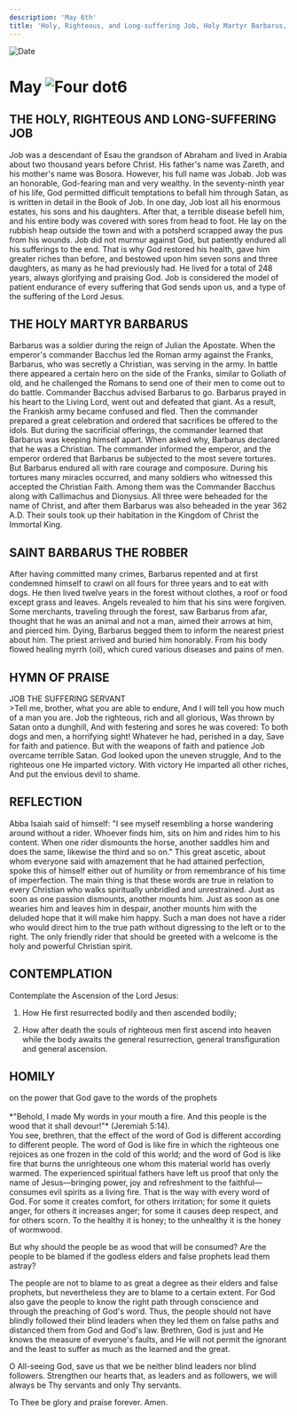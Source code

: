 ```yaml
---
description: 'May 6th'
title: 'Holy, Righteous, and Long-suffering Job, Holy Martyr Barbarus, St. Barbarus the Robber'
---
```


<RunningHead />
<Image src="/title-imprint.png" height={68} width={50} alt="Date" className="title-imprint"/>

# <div id="date">May <Image className="four-dot" src="/four-dot.png" height={15} width={15} alt="Four dot" />6</div>

## THE HOLY, RIGHTEOUS AND LONG-SUFFERING JOB

Job was a descendant of Esau the grandson of Abraham and lived in Arabia about two thousand years before Christ. His father's name was Zareth, and his mother's name was Bosora. However, his full name was Jobab. Job was an honorable, God-fearing man and very wealthy. In the seventy-ninth year of his life, God permitted difficult temptations to befall him through Satan, as is written in detail in the Book of Job. In one day, Job lost all his enormous estates, his sons and his daughters. After that, a terrible disease befell him, and his entire body was covered with sores from head to foot. He lay on the rubbish heap outside the town and with a potsherd scrapped away the pus from his wounds. Job did not murmur against God, but patiently endured all his sufferings to the end. That is why God restored his health, gave him greater riches than before, and bestowed upon him seven sons and three daughters, as many as he had previously had. He lived for a total of 248 years, always glorifying and praising God. Job is considered the model of patient endurance of every suffering that God sends upon us, and a type of the suffering of the Lord Jesus.

## THE HOLY MARTYR BARBARUS

Barbarus was a soldier during the reign of Julian the Apostate. When the emperor's commander Bacchus led the Roman army against the Franks, Barbarus, who was secretly a Christian, was serving in the army. In battle there appeared a certain hero on the side of the Franks, similar to Goliath of old, and he challenged the Romans to send one of their men to come out to do battle. Commander Bacchus advised Barbarus to go. Barbarus prayed in his heart to the Living Lord, went out and defeated that giant. As a result, the Frankish army became confused and fled. Then the commander prepared a great celebration and ordered that sacrifices be offered to the idols. But during the sacrificial offerings, the commander learned that Barbarus was keeping himself apart. When asked why, Barbarus declared that he was a Christian. The commander informed the emperor, and the emperor ordered that Barbarus be subjected to the most severe tortures. But Barbarus endured all with rare courage and composure. During his tortures many miracles occurred, and many soldiers who witnessed this accepted the Christian Faith. Among them was the Commander Bacchus along with Callimachus and Dionysius. All three were beheaded for the name of Christ, and after them Barbarus was also beheaded in the year 362 A.D. Their souls took up their habitation in the Kingdom of Christ the Immortal King.

## SAINT BARBARUS THE ROBBER

After having committed many crimes, Barbarus repented and at first condemned himself to crawl on all fours for three years and to eat with dogs. He then lived twelve years in the forest without clothes, a roof or food except grass and leaves. Angels revealed to him that his sins were forgiven. Some merchants, traveling through the forest, saw Barbarus from afar, thought that he was an animal and not a man, aimed their arrows at him, and pierced him. Dying, Barbarus begged them to inform the nearest priest about him. The priest arrived and buried him honorably. From his body flowed healing myrrh (oil), which cured various diseases and pains of men.


## HYMN OF PRAISE
<div style={{textAlign:'center', color:'crimson', fontWeight:'bold'}}>
JOB THE SUFFERING SERVANT
</div>
>Tell me, brother, what you are able to endure,  
And I will tell you how much of a man you are.  
Job the righteous, rich and all glorious,  
Was thrown by Satan onto a dunghill,  
And with festering and sores he was covered:  
To both dogs and men, a horrifying sight!  
Whatever he had, perished in a day,  
Save for faith and patience.  
But with the weapons of faith and patience  
Job overcame terrible Satan.  
God looked upon the uneven struggle,  
And to the righteous one He imparted victory.  
With victory He imparted all other riches,  
And put the envious devil to shame.  


## REFLECTION

Abba Isaiah said of himself: "I see myself resembling a horse wandering around without a rider. Whoever finds him, sits on him and rides him to his content. When one rider dismounts the horse, another saddles him and does the same, likewise the third and so on." This great ascetic, about whom everyone said with amazement that he had attained perfection, spoke this of himself either out of humility or from remembrance of his time of imperfection. The main thing is that these words are true in relation to every Christian who walks spiritually unbridled and unrestrained. Just as soon as one passion dismounts, another mounts him. Just as soon as one wearies him and leaves him in despair, another mounts him with the deluded hope that it will make him happy. Such a man does not have a rider who would direct him to the true path without digressing to the left or to the right. The only friendly rider that should be greeted with a welcome is the holy and powerful Christian spirit.


## CONTEMPLATION

Contemplate the Ascension of the Lord Jesus:

1. How He first resurrected bodily and then ascended bodily;

2. How after death the souls of righteous men first ascend into heaven while the body awaits the general resurrection, general transfiguration and general ascension.


## HOMILY
<div style={{textAlign:'center', color:'crimson', fontWeight:'bold'}}>
on the power that God gave to the words of the prophets
</div><br />
<div style={{textAlign:'right'}}>
*"Behold, I made My words in your mouth a fire. And this people is the wood that it shall devour!"* (Jeremiah 5:14).
</div>
You see, brethren, that the effect of the word of God is different according to different people. The word of God is like fire in which the righteous one rejoices as one frozen in the cold of this world; and the word of God is like fire that burns the unrighteous one whom this material world has overly warmed. The experienced spiritual fathers have left us proof that only the name of Jesus—bringing power, joy and refreshment to the faithful—consumes evil spirits as a living fire. That is the way with every word of God. For some it creates comfort, for others irritation; for some it quiets anger, for others it increases anger; for some it causes deep respect, and for others scorn. To the healthy it is honey; to the unhealthy it is the honey of wormwood.

But why should the people be as wood that will be consumed? Are the people to be blamed if the godless elders and false prophets lead them astray?

The people are not to blame to as great a degree as their elders and false prophets, but nevertheless they are to blame to a certain extent. For God also gave the people to know the right path through conscience and through the preaching of God's word. Thus, the people should not have blindly followed their blind leaders when they led them on false paths and distanced them from God and God's law. Brethren, God is just and He knows the measure of everyone's faults, and He will not permit the ignorant and the least to suffer as much as the learned and the great.

O All-seeing God, save us that we be neither blind leaders nor blind followers. Strengthen our hearts that, as leaders and as followers, we will always be Thy servants and only Thy servants.

To Thee be glory and praise forever. Amen.